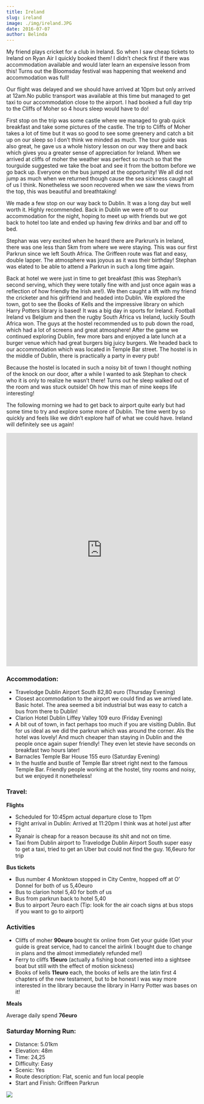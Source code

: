 ```yaml
---
title: Ireland
slug: ireland
image: ./img/ireland.JPG
date: 2016-07-07
author: Belinda
---
```


My friend plays cricket for a club in Ireland. So when I saw cheap tickets to Ireland on Ryan Air I quickly booked them! I didn’t check first if there was accommodation available and would later learn an expensive lesson from this! Turns out the Bloomsday festival was happening that weekend and accommodation was full!

Our flight was delayed and we should have arrived at 10pm but only arrived at 12am.No public transport was available at this time but managed to get taxi to our accommodation close to the airport. I had booked a full day trip to the Cliffs of Moher so 4 hours sleep would have to do!

First stop on the trip was some castle where we managed to grab quick breakfast and take some pictures of the castle. The trip to Cliffs of Moher takes a lot of time but it was so good to see some greenery and catch a bit up on our sleep so I don’t think we minded as much. The tour guide was also great, he gave us a whole history lesson on our way there and back which gives you a greater sense of appreciation for Ireland. When we arrived at cliffs of moher the weather was perfect so much so that the tourguide suggested we take the boat and see it from the bottom before we go back up. Everyone on the bus jumped at the opportunity! We all did not jump as much when we returned though cause the sea sickness caught all of us I think. Nonetheless we soon recovered when we saw the views from the top, this was beautiful and breathtaking!

We made a few stop on our way back to Dublin. It was a long day but well worth it. Highly recommended. Back in Dublin we were off to our accommodation for the night, hoping to meet up with friends but we got back to hotel too late and ended up having few drinks and bar and off to bed.

Stephan was very excited when he heard there are Parkrun’s in Ireland, there was one less than 5km from where we were staying. This was our first Parkrun since we left South Africa. The Griffeen route was flat and easy, double lapper. The atmosphere was joyous as it was their birthday! Stephan was elated to be able to attend a Parkrun in such a long time again.

Back at hotel we were just in time to get breakfast (this was Stephan’s second serving, which they were totally fine with and just once again was a reflection of how friendly the Irish are!). We then caught a lift with my friend the cricketer and his girlfriend and headed into Dublin. We explored the town, got to see the Books of Kells and the impressive library on which Harry Potters library is based! It was a big day in sports for Ireland. Football Ireland vs Belgium and then the rugby South Africa vs Ireland, luckily South Africa won. The guys at the hostel recommended us to pub down the road, which had a lot of screens and great atmosphere! After the game we continued exploring Dublin, few more bars and enjoyed a late lunch at a burger venue which had great burgers big juicy burgers. We headed back to our accommodation which was located in Temple Bar street. The hostel is in the middle of Dublin, there is practically a party in every pub!

Because the hostel is located in such a noisy bit of town I thought nothing of the knock on our door, after a while I wanted to ask Stephan to check who it is only to realize he wasn’t there! Turns out he sleep walked out of the room and was stuck outside! Oh how this man of mine keeps life interesting!

The following morning we had to get back to airport quite early but had some time to try and explore some more of Dublin. The time went by so quickly and feels like we didn’t explore half of what we could have. Ireland will definitely see us again!

<div className="post-video">
  <iframe
    width="100%"
    height="615"
    src="https://www.youtube.com/embed/4LtEDtc2gPI"
    frameborder="0"
    allow="accelerometer; autoplay; encrypted-media; gyroscope; picture-in-picture"
    allowfullscreen
  ></iframe>
</div>

### Accommodation:

- Travelodge Dublin Airport South 82,80 euro (Thursday Evening)
- Closest accommodation to the airport we could find as we arrived late. Basic hotel. The area seemed a bit industrial but was easy to catch a bus from there to Dublin!
- Clarion Hotel Dublin Liffey Valley 109 euro (Friday Evening)
- A bit out of town, in fact perhaps too much if you are visiting Dublin. But for us ideal as we did the parkrun which was around the corner. Als the hotel was lovely! And much cheaper than staying in Dublin and the people once again super friendly! They even let stevie have seconds on breakfast two hours later!
- Barnacles Temple Bar House 155 euro (Saturday Evening)
- In the hustle and bustle of Temple Bar street right next to the famous Temple Bar. Friendly people working at the hostel, tiny rooms and noisy, but we enjoyed it nonetheless!

### Travel:

**Flights**

- Scheduled for 10:45pm actual departure close to 11pm
- Flight arrival in Dublin: Arrived at 11:20pm I think was at hotel just after 12
- Ryanair is cheap for a reason because its shit and not on time.
- Taxi from Dublin airport to Travelodge Dublin Airport South super easy to get a taxi, tried to get an Uber but could not find the guy. 16,6euro for trip

**Bus tickets**

- Bus number 4 Monktown stopped in City Centre, hopped off at O’ Donnel for both of us 5,40euro
- Bus to clarion hotel 5,40 for both of us
- Bus from parkrun back to hotel 5,40
- Bus to airport 7euro each (Tip: look for the air coach signs at bus stops if you want to go to airport)

### Activities

- Cliffs of moher **90euro** bought tix online from Get your guide (Get your guide is great service, had to cancel the airlink I bought due to change in plans and the almost immediately refunded me!)
- Ferry to cliffs **15euro** (actually a fishing boat converted into a sightsee boat but still with the effect of motion sickness)
- Books of kells **11euro** each, the books of kells are the latin first 4 chapters of the new testament, but to be honest I was way more interested in the library because the library in Harry Potter was bases on it!

**Meals**

Average daily spend **76euro**

### Saturday Morning Run:

- Distance: 5.01km
- Elevation: 48m
- Time: 24,25
- Difficulty: Easy
- Scenic: Yes
- Route description: Flat, scenic and fun local people
- Start and Finish: Griffeen Parkrun

<div className="post-image">

![](./img/route.png)

</div>
